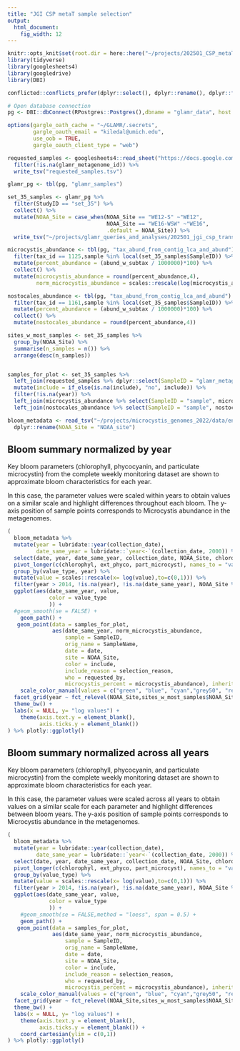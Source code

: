 ```yaml
---
title: "JGI CSP metaT sample selection"
output:
  html_document: 
    fig_width: 12
---
```



```r
knitr::opts_knit$set(root.dir = here::here("~/projects/202501_CSP_metaT_selection"))
library(tidyverse)
library(googlesheets4)
library(googledrive)
library(DBI)

conflicted::conflicts_prefer(dplyr::select(), dplyr::rename(), dplyr::filter(), dplyr::lag(),base::as.data.frame())

# Open database connection
pg <- DBI::dbConnect(RPostgres::Postgres(),dbname = "glamr_data", host = "cayman.earth.lsa.umich.edu", port = "5432", user = "glamr_admin", password = "glamr2023")
```


```r

options(gargle_oath_cache = "~/GLAMR/.secrets",
        gargle_oauth_email = "kiledal@umich.edu",
        use_oob = TRUE,
        gargle_oauth_client_type = "web")

requested_samples <- googlesheets4::read_sheet("https://docs.google.com/spreadsheets/d/1EEx7MrQ0Etqqmx0HNvP6We7u3MumdbKs7WQK743HxC8/edit?gid=1556500356#gid=1556500356",sheet = "metaT_requests",range = "A1:H1000") %>% 
  filter(!is.na(glamr_metagenome_id)) %>% 
  write_tsv("requested_samples.tsv")
```

```r
glamr_pg <- tbl(pg, "glamr_samples")

set_35_samples <- glamr_pg %>% 
  filter(StudyID == "set_35") %>% 
  collect() %>% 
  mutate(NOAA_Site = case_when(NOAA_Site == "WE12-S" ~"WE12",
                               NOAA_Site == "WE16-WSW" ~"WE16",
                               .default = NOAA_Site)) %>% 
  write_tsv("~/projects/glamr_queries_and_analyses/202501_jgi_csp_transcriptomes/set_35_metagenomes.tsv")

microcystis_abundance <- tbl(pg, "tax_abund_from_contig_lca_and_abund") %>% 
  filter(tax_id == 1125,sample %in% local(set_35_samples$SampleID)) %>% 
  mutate(percent_abundance = (abund_w_subtax / 1000000)*100) %>% 
  collect() %>% 
  mutate(microcystis_abundance = round(percent_abundance,4),
         norm_microcystis_abundance = scales::rescale(log(microcystis_abundance),to=c(0,1)))

nostocales_abundance <- tbl(pg, "tax_abund_from_contig_lca_and_abund") %>% 
  filter(tax_id == 1161,sample %in% local(set_35_samples$SampleID)) %>% 
  mutate(percent_abundance = (abund_w_subtax / 1000000)*100) %>% 
  collect() %>% 
  mutate(nostocales_abundance = round(percent_abundance,4))

sites_w_most_samples <- set_35_samples %>% 
  group_by(NOAA_Site) %>% 
  summarise(n_samples = n()) %>% 
  arrange(desc(n_samples))


samples_for_plot <- set_35_samples %>% 
  left_join(requested_samples %>% dplyr::select(SampleID = "glamr_metagenome_id", selection_reason, include, requested_by, notes)) %>% 
  mutate(include = if_else(is.na(include), "no", include)) %>% 
  filter(!is.na(year)) %>% 
  left_join(microcystis_abundance %>% select(SampleID = "sample", microcystis_abundance, norm_microcystis_abundance)) %>% 
  left_join(nostocales_abundance %>% select(SampleID = "sample", nostocales_abundance))
```


```r
bloom_metadata <- read_tsv("~/projects/microcystis_genomes_2022/data/env_data/merged_env_data_GLAMR.tsv") %>% 
  dplyr::rename(NOAA_Site = "NOAA_site")
```

## Bloom summary normalized by year
Key bloom parameters (chlorophyll, phycocyanin, and particulate microcystin) from the complete weekly monitoring dataset are shown to approximate bloom characteristics for each year. 

In this case, the parameter values were scaled within years to obtain values on a similar scale and highlight differences throughout each bloom.  The y-axis position of sample points corresponds to Microcystis abundance in the metagenomes.
```r
(
  bloom_metadata %>% 
  mutate(year = lubridate::year(collection_date),
         date_same_year = lubridate::`year<-`(collection_date, 2000)) %>% 
  select(date, year, date_same_year, collection_date, NOAA_Site, chlorophyl, ext_phyco, part_microcyst) %>% 
  pivot_longer(c(chlorophyl, ext_phyco, part_microcyst), names_to = "value_type",values_to = "value") %>% 
  group_by(value_type, year) %>% 
  mutate(value = scales::rescale(x= log(value),to=c(0,1))) %>% 
  filter(year > 2014, !is.na(year), !is.na(date_same_year), NOAA_Site %in% samples_for_plot$NOAA_Site) %>% 
  ggplot(aes(date_same_year, value, 
             color = value_type
             )) +
  #geom_smooth(se = FALSE) +
    geom_path() +
   geom_point(data = samples_for_plot,
              aes(date_same_year, norm_microcystis_abundance, 
                  sample = SampleID, 
                  orig_name = SampleName,
                  date = date, 
                  site = NOAA_Site, 
                  color = include, 
                  include_reason = selection_reason, 
                  who = requested_by, 
                  microcystis_percent = microcystis_abundance), inherit.aes = FALSE, size = 2.5) +
    scale_color_manual(values = c("green", "blue", "cyan","grey50", "red", "darkgreen")) + 
  facet_grid(year ~ fct_relevel(NOAA_Site,sites_w_most_samples$NOAA_Site),scales = "free_x") +
  theme_bw() +
  labs(x = NULL, y= "log values") +
    theme(axis.text.y = element_blank(),
          axis.ticks.y = element_blank())
) %>% plotly::ggplotly()
```

## Bloom summary normalized across all years
Key bloom parameters (chlorophyll, phycocyanin, and particulate microcystin) from the complete weekly monitoring dataset are shown to approximate bloom characteristics for each year. 

In this case, the parameter values were scaled across all years to obtain values on a similar scale for each parameter and highlight differences between bloom years. The y-axis position of sample points corresponds to Microcystis abundance in the metagenomes.
```r
(
  bloom_metadata %>% 
  mutate(year = lubridate::year(collection_date),
         date_same_year = lubridate::`year<-`(collection_date, 2000)) %>% 
  select(date, year, date_same_year, collection_date, NOAA_Site, chlorophyl, ext_phyco, part_microcyst) %>% 
  pivot_longer(c(chlorophyl, ext_phyco, part_microcyst), names_to = "value_type",values_to = "value") %>% 
  group_by(value_type) %>% 
  mutate(value = scales::rescale(x= log(value),to=c(0,1))) %>% 
  filter(year > 2014, !is.na(year), !is.na(date_same_year), NOAA_Site %in% samples_for_plot$NOAA_Site) %>% 
  ggplot(aes(date_same_year, value, 
             color = value_type
             )) +
    #geom_smooth(se = FALSE,method = "loess", span = 0.5) +
    geom_path() +
   geom_point(data = samples_for_plot,
              aes(date_same_year, norm_microcystis_abundance, 
                  sample = SampleID, 
                  orig_name = SampleName,
                  date = date, 
                  site = NOAA_Site, 
                  color = include, 
                  include_reason = selection_reason, 
                  who = requested_by, 
                  microcystis_percent = microcystis_abundance), inherit.aes = FALSE, size = 2.5) +
    scale_color_manual(values = c("green", "blue", "cyan","grey50", "red", "darkgreen")) + 
  facet_grid(year ~ fct_relevel(NOAA_Site,sites_w_most_samples$NOAA_Site),scales = "free_x") +
  theme_bw() +
  labs(x = NULL, y= "log values") +
    theme(axis.text.y = element_blank(),
          axis.ticks.y = element_blank()) +
    coord_cartesian(ylim = c(0,1))
) %>% plotly::ggplotly()
```




